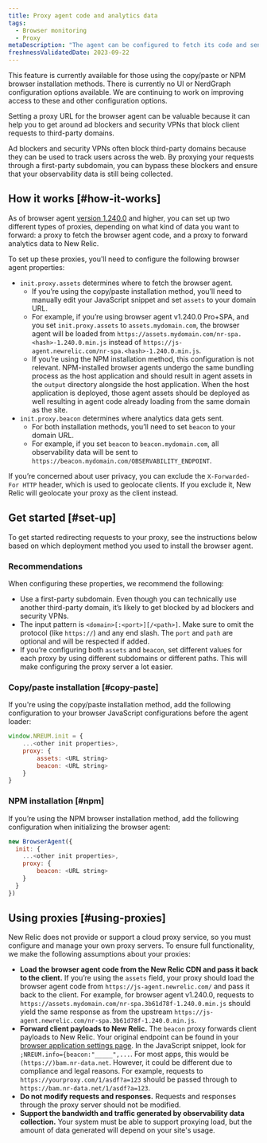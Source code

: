 ```yaml
---
title: Proxy agent code and analytics data
tags:
  - Browser monitoring
  - Proxy
metaDescription: "The agent can be configured to fetch its code and send analytics through a proxy server instead of New Relic's endpoints."
freshnessValidatedDate: 2023-09-22
---
```


<Callout variant="important">
This feature is currently available for those using the copy/paste or NPM browser installation methods. There is currently no UI or NerdGraph configuration options available. We are continuing to work on improving access to these and other configuration options.
</Callout>

Setting a proxy URL for the browser agent can be valuable because it can help you to get around ad blockers and security VPNs that block client requests to third-party domains.

Ad blockers and security VPNs often block third-party domains because they can be used to track users across the web. By proxying your requests through a first-party subdomain, you can bypass these blockers and ensure that your observability data is still being collected.

## How it works [#how-it-works]

As of browser agent [version 1.240.0](/docs/release-notes/new-relic-browser-release-notes/browser-agent-release-notes) and higher, you can set up two different types of proxies, depending on what kind of data you want to forward: a proxy to fetch the browser agent code, and a proxy to forward analytics data to New Relic. 

To set up these proxies, you'll need to configure the following browser agent properties: 
* `init.proxy.assets` determines where to fetch the browser agent.
  * If you’re using the copy/paste installation method, you’ll need to manually edit your JavaScript snippet and set `assets` to your domain URL. 
  * For example, if you’re using browser agent v1.240.0 Pro+SPA, and you set `init.proxy.assets` to `assets.mydomain.com`, the browser agent will be loaded from `https://assets.mydomain.com/nr-spa.<hash>-1.240.0.min.js` instead of `https://js-agent.newrelic.com/nr-spa.<hash>-1.240.0.min.js`.
  * If you’re using the NPM installation method, this configuration is not relevant. NPM-installed browser agents undergo the same bundling process as the host application and should result in agent assets in the `output` directory alongside the host application. When the host application is deployed, those agent assets should be deployed as well resulting in agent code already loading from the same domain as the site.
* `init.proxy.beacon` determines where analytics data gets sent.
  * For both installation methods, you’ll need to set `beacon` to your domain URL.
  * For example, if you set `beacon` to `beacon.mydomain.com`, all observability data will be sent to `https://beacon.mydomain.com/OBSERVABILITY_ENDPOINT`.

If you’re concerned about user privacy, you can exclude the `X-Forwarded-For HTTP` header, which is used to geolocate clients. If you exclude it, New Relic will geolocate your proxy as the client instead.

## Get started [#set-up]

To get started redirecting requests to your proxy, see the instructions below based on which deployment method you used to install the browser agent.

### Recommendations

When configuring these properties, we recommend the following:

* Use a first-party subdomain. Even though you can technically use another third-party domain, it’s likely to get blocked by ad blockers and security VPNs.
* The input pattern is `<domain>[:<port>][/<path>]`. Make sure to omit the protocol (like `https://`) and any end slash. The `port` and `path` are optional and will be respected if added.
* If you’re configuring both `assets` and  `beacon`, set different values for each proxy by using different subdomains or different paths. This will make configuring the proxy server a lot easier.

### Copy/paste installation [#copy-paste]

If you're using the copy/paste installation method, add the following configuration to your browser JavaScript configurations before the agent loader:

```js
window.NREUM.init = {
    ...<other init properties>,
    proxy: {
        assets: <URL string>
        beacon: <URL string>
    }
}
```


### NPM installation [#npm]

If you’re using the NPM browser installation method, add the following configuration when initializing the browser agent:

```js
new BrowserAgent({ 
  init: {
    ...<other init properties>,
    proxy: {
        beacon: <URL string>
    }
  }
})
```

## Using proxies [#using-proxies]

New Relic does not provide or support a cloud proxy service, so you must configure and manage your own proxy servers. To ensure full functionality, we make the following assumptions about your proxies:

* <DoNotTranslate>**Load the browser agent code from the New Relic CDN and pass it back to the client.**</DoNotTranslate> If you’re using the `assets` field, your proxy should load the browser agent code from `https://js-agent.newrelic.com/` and pass it back to the client. For example, for browser agent v1.240.0, requests to `https://assets.mydomain.com/nr-spa.3b61d78f-1.240.0.min.js` should yield the same response as from the upstream `https://js-agent.newrelic.com/nr-spa.3b61d78f-1.240.0.min.js`.
* <DoNotTranslate>**Forward client payloads to New Relic.**</DoNotTranslate> The `beacon` proxy forwards client payloads to New Relic. Your original endpoint can be found in your [browser application settings page](/docs/browser/new-relic-browser/configuration/browser-app-settings-page/). In the JavaScript snippet, look for `;NREUM.info={beacon:"_____",...`. For most apps, this would be `(https://)bam.nr-data.net`. However, it could be different due to compliance and legal reasons. For example, requests to `https://yourproxy.com/1/asdf?a=123` should be passed through to `https://bam.nr-data.net/1/asdf?a=123`.
* <DoNotTranslate>**Do not modify requests and responses.**</DoNotTranslate> Requests and responses through the proxy server should not be modified.
* <DoNotTranslate>**Support the bandwidth and traffic generated by observability data collection.**</DoNotTranslate> Your system must be able to support proxying load, but the amount of data generated will depend on your site's usage.
